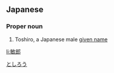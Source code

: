 ==Japanese==
{{ja-kanjitab|敏|郎}}

===Proper noun===
{{ja-pos|proper|としろう}}

# Toshiro, a Japanese male [[given name]]

[[Category:Japanese male given names|としろう]]

[[li:敏郎]]